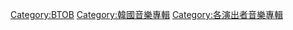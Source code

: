 [[Category:BTOB|Category:BTOB]]
[[Category:韓國音樂專輯|Category:韓國音樂專輯]]
[[Category:各演出者音樂專輯|Category:各演出者音樂專輯]]